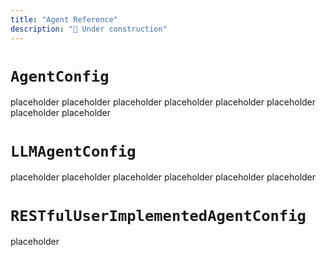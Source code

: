```yaml
---
title: "Agent Reference"
description: "🚧 Under construction"
---
```


# `AgentConfig`

<ParamField body="initial_message" type="Optional[BaseMessage]">
  placeholder
</ParamField>

<ParamField body="generate_responses" type="bool">
  placeholder
</ParamField>
<ParamField body="allowed_idle_time_seconds" type="Optional[float]">
  placeholder
</ParamField>
<ParamField body="allow_agent_to_be_cut_off" type="bool">
  placeholder
</ParamField>
<ParamField body="end_conversation_on_goodbye" type="bool">
  placeholder
</ParamField>
<ParamField body="send_filler_audio" type="Union[bool, FillerAudioConfig]">
  placeholder
</ParamField>
<ParamField body="webhook_config" type="Optional[WebhookConfig]">
  placeholder
</ParamField>
<ParamField body="track_bot_sentiment" type="bool">
  placeholder
</ParamField>

# `LLMAgentConfig`

<ParamField body="prompt_preamble" type="str">
  placeholder
</ParamField>
<ParamField body="expected_first_prompt" type="Optional[str]">
  placeholder
</ParamField>
<ParamField body="model_name" type="str">
  placeholder
</ParamField>
<ParamField body="temperature" type="float">
  placeholder
</ParamField>
<ParamField body="max_tokens" type="int">
  placeholder
</ParamField>
<ParamField body="cut_off_response" type="Optional[CutOffResponse]">
  placeholder
</ParamField>

# `RESTfulUserImplementedAgentConfig`

<ParamField body="respond" type="EndpointConfig">
  placeholder
</ParamField>
